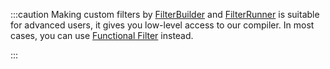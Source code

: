 :::caution
Making custom filters by [FilterBuilder](./filter-builder) and [FilterRunner](./filter-runner) is suitable for advanced users, it gives you low-level access to our compiler. In most cases, you can use [Functional Filter](../filter#create-custom-tags-with-function-extensions) instead.

:::
